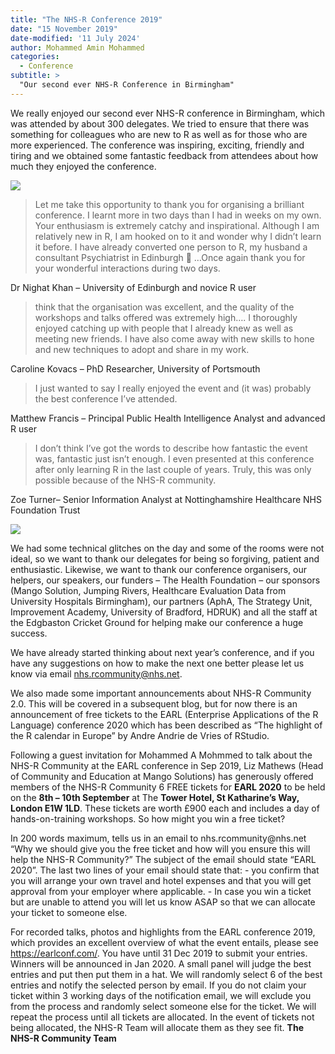 ```yaml
---
title: "The NHS-R Conference 2019"
date: "15 November 2019"
date-modified: '11 July 2024'
author: Mohammed Amin Mohammed
categories:
  - Conference
subtitle: >
  "Our second ever NHS-R Conference in Birmingham"
---
```


We really enjoyed our second ever NHS-R conference in Birmingham, which was attended by about 300 delegates. We tried to ensure that there was something for colleagues who are new to R as well as for those who are more experienced. The conference was inspiring, exciting, friendly and tiring and we obtained some fantastic feedback from attendees about how much they enjoyed the conference.

![](img/nov-issue-image-1.png){fig-alt="5 boxes with facts from the conference, 9 plenary talks, 13 workshops, 25 lightning talks, 6 hours networking and 300 delegates"}

> Let me take this opportunity to thank you for organising a brilliant conference. I learnt more in two days than I had in weeks on my own. Your enthusiasm is extremely catchy and inspirational. Although I am relatively new in R, I am hooked on to it and wonder why I didn’t learn it before. I have already converted one person to R, my husband a consultant Psychiatrist in Edinburgh 🙂 …Once again thank you for your wonderful interactions during two days.

Dr Nighat Khan – University of Edinburgh and novice R user

> think that the organisation was excellent, and the quality of the workshops and talks offered was extremely high…. I thoroughly enjoyed catching up with people that I already knew as well as meeting new friends. I have also come away with new skills to hone and new techniques to adopt and share in my work.

Caroline Kovacs – PhD Researcher, University of Portsmouth

> I just wanted to say I really enjoyed the event and (it was) probably the best conference I’ve attended.

Matthew Francis – Principal Public Health Intelligence Analyst and advanced R user

> I don’t think I’ve got the words to describe how fantastic the event was, fantastic just isn’t enough. I even presented at this conference after only learning R in the last couple of years. Truly, this was only possible because of the NHS-R community.

Zoe Turner– Senior Information Analyst at Nottinghamshire Healthcare NHS Foundation Trust

![](img/Mohammed-blog-image-2-1.png){fig-alt="Wordcloud image with tired, inspired, excited, motivated, and enthusiastic the largest"}

We had some technical glitches on the day and some of the rooms were not ideal, so we want to thank our delegates for being so forgiving, patient and enthusiastic. Likewise, we want to thank our conference organisers, our helpers, our speakers, our funders – The Health Foundation – our sponsors (Mango Solution, Jumping Rivers, Healthcare Evaluation Data from University Hospitals Birmingham), our partners (AphA, The Strategy Unit, Improvement Academy, University of Bradford, HDRUK) and all the staff at the Edgbaston Cricket Ground for helping make our conference a huge success.

We have already started thinking about next year’s conference, and if you have any suggestions on how to make the next one better please let us know via email [nhs.rcommunity@nhs.net](mailto:nhs.rcommunity@nhs.net).

We also made some important announcements about NHS-R Community 2.0. This will be covered in a subsequent blog, but for now there is an announcement of free tickets to the EARL (Enterprise Applications of the R Language) conference 2020 which has been described as “The highlight of the R calendar in Europe” by  Andre Andrie de Vries of RStudio.

Following a guest invitation for Mohammed A Mohmmed to talk about the NHS-R Community at the EARL conference in Sep 2019, Liz Mathews (Head of Community and Education at Mango Solutions) has generously offered members of the NHS-R Community 6 FREE tickets for **EARL 2020** to be held on the **8th – 10th September** at The **Tower Hotel, St Katharine’s Way, London E1W 1LD**. These tickets are worth £900 each and includes a day of hands-on-training workshops. So how might you win a free ticket?

In 200 words maximum, tells us in an email to nhs.rcommunity@nhs.net “Why we should give you the free ticket and how will you ensure this will help the NHS-R Community?”
The subject of the email should state “EARL 2020”.
The last two lines of your email should state that:
- you confirm that you will arrange your own travel and hotel expenses and that you will get approval from your employer where applicable.
- In case you win a ticket but are unable to attend you will let us know ASAP so that we can allocate your ticket to someone else.

For recorded talks, photos and highlights from the EARL conference 2019, which provides an excellent overview of what the event entails, please see <https://earlconf.com/>.
You have until 31 Dec 2019 to submit your entries. Winners will be announced in Jan 2020.
A small panel will judge the best entries and put then put them in a hat.
We will randomly select 6 of the best entries and notify the selected person by email.
If you do not claim your ticket within 3 working days of the notification email, we will exclude you from the process and randomly select someone else for the ticket.
We will repeat the process until all tickets are allocated.
In the event of tickets not being allocated, the NHS-R Team will allocate them as they see fit.
**The NHS-R Community Team**